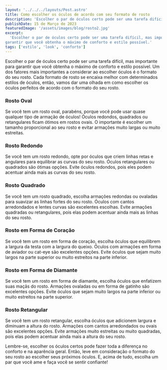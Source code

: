 ```yaml
---
layout: '../../../layouts/Post.astro'
title: Como escolher os óculos de acordo com seu formato de rosto
description: 'Escolher o par de óculos certo pode ser uma tarefa difícil, mas importante para garantir que você obtenha o máximo de conforto e estilo possível.'
publishDate: 15 de Março de 2023
featuredImage: '/assets/images/blog/rosto2.jpg'
excerpt:
  'Escolher o par de óculos certo pode ser uma tarefa difícil, mas importante para
garantir que você obtenha o máximo de conforto e estilo possível.'
tags: ['estilo', 'look', 'conforto']
---
```


Escolher o par de óculos certo pode ser uma tarefa difícil, mas importante para
garantir que você obtenha o máximo de conforto e estilo possível. Um dos fatores
mais importantes a considerar ao escolher óculos é o formato do seu rosto. Cada
formato de rosto se encaixa melhor com determinados estilos de óculos, então,
vamos dar uma olhada em como escolher os óculos perfeitos de acordo com o
formato do seu rosto.

### Rosto Oval

Se você tem um rosto oval, parabéns, porque você pode usar quase qualquer tipo
de armação de óculos! Óculos redondos, quadrados ou retangulares ficam ótimos em
rostos ovais. O importante é escolher um tamanho proporcional ao seu rosto e
evitar armações muito largas ou muito estreitas.

### Rosto Redondo

Se você tem um rosto redondo, opte por óculos que criem linhas retas e angulares
para equilibrar as curvas do seu rosto. Óculos retangulares ou quadrados são
ótimas opções. Evite óculos redondos, pois eles podem acentuar ainda mais as
curvas do seu rosto.

### Rosto Quadrado

Se você tem um rosto quadrado, escolha armações redondas ou ovaladas para
suavizar as linhas fortes do seu rosto. Óculos com cantos arredondados e lentes
curvas são excelentes escolhas. Evite armações quadradas ou retangulares, pois
elas podem acentuar ainda mais as linhas do seu rosto.

### Rosto em Forma de Coração

Se você tem um rosto em forma de coração, escolha óculos que equilibrem a
largura da testa com a largura do queixo. Óculos com armações em forma de
aviador ou cat-eye são excelentes opções. Evite óculos que sejam muito largos na
parte superior ou muito estreitos na parte inferior.

### Rosto em Forma de Diamante

Se você tem um rosto em forma de diamante, escolha óculos que enfatizem suas
maçãs do rosto. Armações ovaladas ou em forma de gatinho são excelentes opções.
Evite óculos que sejam muito largos na parte inferior ou muito estreitos na
parte superior.

### Rosto Retangular

Se você tem um rosto retangular, escolha óculos que adicionem largura e diminuam
a altura do rosto. Armações com cantos arredondados ou ovais são excelentes
opções. Evite armações muito estreitas ou muito quadradas, pois elas podem
acentuar ainda mais a altura do seu rosto.

Lembre-se, escolher os óculos certos pode fazer toda a diferença no conforto e
na aparência geral. Então, leve em consideração o formato do seu rosto ao
escolher seus próximos óculos. E, acima de tudo, escolha um par que você ame e
faça você se sentir confiante!
